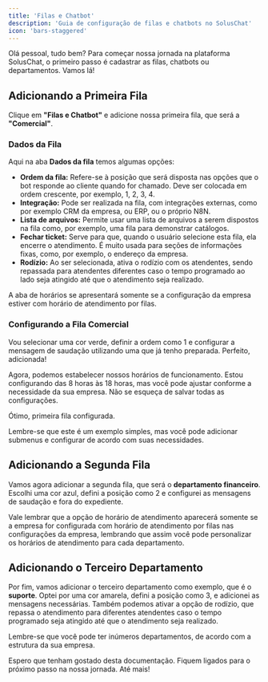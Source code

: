 ```yaml
---
title: 'Filas e Chatbot'
description: 'Guia de configuração de filas e chatbots no SolusChat'
icon: 'bars-staggered'
---
```




Olá pessoal, tudo bem? Para começar nossa jornada na plataforma SolusChat, o primeiro passo é cadastrar as filas, chatbots ou departamentos. Vamos lá!

## Adicionando a Primeira Fila

Clique em **"Filas e Chatbot"** e adicione nossa primeira fila, que será a **"Comercial"**.

### Dados da Fila

Aqui na aba **Dados da fila** temos algumas opções:

- **Ordem da fila:** Refere-se à posição que será disposta nas opções que o bot responde ao cliente quando for chamado. Deve ser colocada em ordem crescente, por exemplo, 1, 2, 3, 4.
- **Integração:** Pode ser realizada na fila, com integrações externas, como por exemplo CRM da empresa, ou ERP, ou o próprio N8N.
- **Lista de arquivos:** Permite usar uma lista de arquivos a serem dispostos na fila como, por exemplo, uma fila para demonstrar catálogos.
- **Fechar ticket:** Serve para que, quando o usuário selecione esta fila, ela encerre o atendimento. É muito usada para seções de informações fixas, como, por exemplo, o endereço da empresa.
- **Rodízio:** Ao ser selecionada, ativa o rodízio com os atendentes, sendo repassada para atendentes diferentes caso o tempo programado ao lado seja atingido até que o atendimento seja realizado.

A aba de horários se apresentará somente se a configuração da empresa estiver com horário de atendimento por filas.

### Configurando a Fila Comercial

Vou selecionar uma cor verde, definir a ordem como 1 e configurar a mensagem de saudação utilizando uma que já tenho preparada. Perfeito, adicionada!

Agora, podemos estabelecer nossos horários de funcionamento. Estou configurando das 8 horas às 18 horas, mas você pode ajustar conforme a necessidade da sua empresa. Não se esqueça de salvar todas as configurações.

Ótimo, primeira fila configurada.

Lembre-se que este é um exemplo simples, mas você pode adicionar submenus e configurar de acordo com suas necessidades.

## Adicionando a Segunda Fila

Vamos agora adicionar a segunda fila, que será o **departamento financeiro**. Escolhi uma cor azul, defini a posição como 2 e configurei as mensagens de saudação e fora do expediente.

Vale lembrar que a opção de horário de atendimento aparecerá somente se a empresa for configurada com horário de atendimento por filas nas configurações da empresa, lembrando que assim você pode personalizar os horários de atendimento para cada departamento.

## Adicionando o Terceiro Departamento

Por fim, vamos adicionar o terceiro departamento como exemplo, que é o **suporte**. Optei por uma cor amarela, defini a posição como 3, e adicionei as mensagens necessárias. Também podemos ativar a opção de rodízio, que repassa o atendimento para diferentes atendentes caso o tempo programado seja atingido até que o atendimento seja realizado.

Lembre-se que você pode ter inúmeros departamentos, de acordo com a estrutura da sua empresa.

Espero que tenham gostado desta documentação. Fiquem ligados para o próximo passo na nossa jornada. Até mais!
